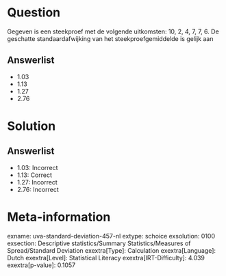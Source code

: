 Question
========

Gegeven is een steekproef met de volgende uitkomsten: 10, 2, 4, 7, 7, 6.
De geschatte standaardafwijking van het steekproefgemiddelde is gelijk
aan

Answerlist
----------

* 1.03
* 1.13
* 1.27
* 2.76

Solution
========

Answerlist
----------

* 1.03: Incorrect
* 1.13: Correct
* 1.27: Incorrect
* 2.76: Incorrect

Meta-information
================
exname: uva-standard-deviation-457-nl
extype: schoice
exsolution: 0100
exsection: Descriptive statistics/Summary Statistics/Measures of Spread/Standard Deviation
exextra[Type]: Calculation
exextra[Language]: Dutch
exextra[Level]: Statistical Literacy
exextra[IRT-Difficulty]: 4.039
exextra[p-value]: 0.1057
